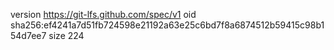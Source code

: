 version https://git-lfs.github.com/spec/v1
oid sha256:ef4241a7d51fb724598e21192a63e25c6bd7f8a6874512b59415c98b154d7ee7
size 224
